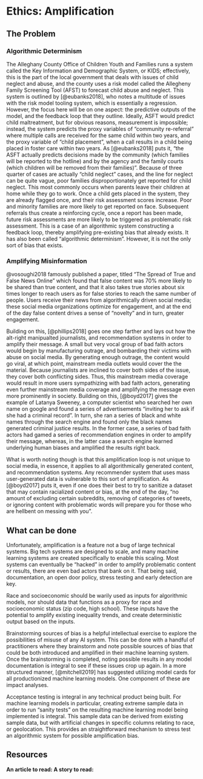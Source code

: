 # Ethics: Amplification

## The Problem

### Algorithmic Determinism

The Alleghany County Office of Children Youth and Families runs a system called the Key Information and Demographic System, or KIDS; effectively, this is the part of the local government that deals with issues of child neglect and abuse, and the county uses a risk model called the Allegheny Family Screening Tool (AFST) to forecast child abuse and neglect. This system is outlined by [@eubanks2018], who notes a multitude of issues with the risk model tooling system, which is essentially a regression. However, the focus here will be on one aspect: the predictive outputs of the model, and the feedback loop that they outline. Ideally, ASFT would predict child maltreatment, but for obvious reasons, measurement is impossible; instead, the system predicts the proxy variables of "community re-referral" where multiple calls are received for the same child within two years, and the proxy variable of "child placement", when a call results in a child being placed in foster care within two years. As [@eubanks2018] puts it, "the ASFT actually predicts decisions made by the community (which families will be reported to the hotline) and by the agency and the family courts (which children will be removed from their families)". Because of three quarter of cases are actually "child neglect" cases, and the line for neglect can be quite vague, poor families disproportionately get reported for child neglect. This most commonly occurs when parents leave their children at home while they go to work. Once a child gets placed in the system, they are already flagged once, and their risk assessment scores increase. Poor and minority families are more likely to get reported on face. Subsequent referrals thus create a reinforcing cycle, once a report has been made, future risk assessments are more likely to be triggered as problematic risk assessment.  This is a case of an algorithmic system constructing a feedback loop, thereby amplifying pre-existing bias that already exists. It has also been called "algorithmic determinism". However, it is not the only sort of bias that exists. 

### Amplifying Misinformation

@vosoughi2018 famously published a paper, titled "The Spread of True and False News Online" which found that false content was 70\% more likely to be shared than true content, and that it also takes true stories about six times longer to reach users as for false stories to reach the same number of people. Users receive their news from algorithmically driven social media; these social media organizations optimize for engagement, and at the end of the day false content drives a sense of "novelty" and in turn, greater engagement. 

Building on this, [@phillips2018] goes one step farther and lays out how the alt-right manipualted journalists, and recommendation systems in order to amplify their message. A small but very vocal group of bad faith actors  would begin by manufacturing outrage, and bombarding their victims with abuse on social media. By generating enough outrage, the content would go viral, at which point, mainstream media outlets would cover the the material. Because journalists are inclined to cover both sides of the issue, they cover both conflicting sides. Thus, this mainstream media coverage would result in more users sympathizing with bad faith actors, generating even further mainstream media coverage and amplifying the message even more prominently in society. Building on this, [@boyd2017] gives the example of Latanya Sweeney, a computer scientist who searched her own name on google and found a series of advertisements "inviting her to ask if she had a criminal record". In turn, she ran a series of black and white names through the search engine and found only the black names generated criminal justice results. In the former case, a series of bad faith actors had gamed a series of recommendation engines in order to amplify their message, whereas, in the latter case a search engine learned underlying human biases and amplified the results right back.

What is worth noting though is that this amplification loop is not unique to social media, in essence, it applies to all algorithmically generated content, and recommendation systems. Any recommender system that uses mass user-generated data is vulnerable to this sort of amplification. As [@boyd2017] puts it, even if one does their best to try to sanitize a dataset that may contain racialized content or bias, at the end of the day, "no amount of excluding certain subreddits, removing of categories of tweets, or ignoring content with problematic words will prepare you for those who are hellbent on messing with you". 

## What can be done
Unfortunately, amplification is a feature not a bug of large technical systems. Big tech systems are designed to scale, and many machine learning systems are created specifically to enable this scaling. Most systems can eventually be "hacked" in order to amplify problematic content or results, there are even bad actors that bank on it. That being said, documentation, an open door policy, stress testing and early detection are key. 

Race and socioeconomic should be warily used as inputs for algorithmic models, nor should data that functions as a proxy for race and socioeconomic status (zip code, high school). These inputs have the potential to amplify existing inequality trends, and create deterministic output based on the inputs. 

Brainstorming sources of bias is a helpful intellectual exercise to explore the possibilities of misuse of any AI system. This can be done with a handful of practitioners where they brainstorm and note possible sources of bias that could be both introduced and amplified in their machine learning system. Once the brainstorming is completed, noting possible results in any model documentation is integral to see if these issues crop up again. In a more structured manner,  [@mitchell2019] has suggested utilizing model cards for all productionized machine learning models. One component of these are impact analyses. 

Acceptance testing is integral in any technical product being built. For machine learning models in particular, creating extreme sample data in order to run "sanity tests" on the resulting machine learning model being implemented is integral. This sample data can be derived from existing sample data, but with artificial changes in specific columns relating to race, or geolocation. This provides an straightforward mechanism to stress test an algorithmic system for possible amplification bias. 

## Resources

**An article to read: ** 
**A story to read: **
